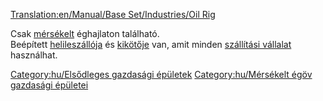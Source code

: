 [[Translation:en/Manual/Base Set/Industries/Oil Rig]]

{{hu/Gazdasági épületek|kép=en/Oilrig.png
|név=Olajfúró torony
|klíma=[[hu/Manual/Éghajlatok#mersekelt|mérsékelt]].
|elfogad=[[hu/Manual/Base Set/Cargos/Utasok|utasokat]].
|előállít=[[hu/Manual/Base Set/Cargos/Olaj|olajat]], [[hu/Manual/Base Set/Cargos/Utasok|utasokat]].
}}
Csak [[hu/Manual/Éghajlatok|mérsékelt]] éghajlaton található.<br>
Beépített [[hu/Manual/Repülőterek#helileszallo|helileszállója]] és [[hu/Kikötők|kikötője]] van, amit minden [[hu/Manual/Szállítási vállalat|szállítási vállalat]] használhat.

{{hu/Navbox Gazdasági épületek}}

[[Category:hu/Elsődleges gazdasági épületek]]
[[Category:hu/Mérsékelt égöv gazdasági épületei]]